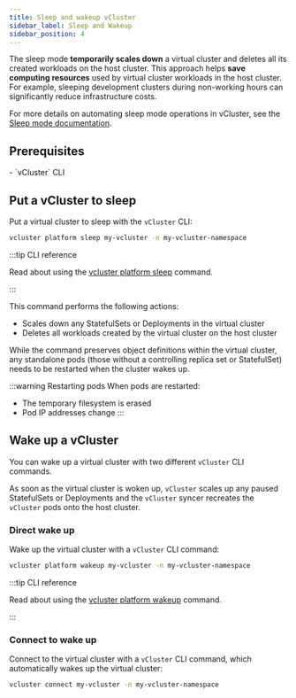 ```yaml
---
title: Sleep and wakeup vCluster
sidebar_label: Sleep and Wakeup
sidebar_position: 4
---
```


The sleep mode **temporarily scales down** a virtual cluster and deletes all its created workloads on the host cluster. This approach helps **save computing resources** used by virtual cluster workloads in the host cluster. For example, sleeping development clusters during non-working hours can significantly reduce infrastructure costs. 

For more details on automating sleep mode operations in vCluster, see the [Sleep mode documentation](/vcluster/configure/vcluster-yaml/sleep-mode).


## Prerequisites

<BasePrerequisites />
- `vCluster` CLI
  <InstallCli />


## Put a vCluster to sleep

Put a virtual cluster to sleep with the `vCluster` CLI:

```bash title="Sleep a virtual cluster"
vcluster platform sleep my-vcluster -n my-vcluster-namespace
```

:::tip CLI reference
<!-- vale off -->
Read about using the [vcluster platform sleep](/vcluster/cli/vcluster_platform_sleep) command.
<!-- vale on -->
:::

This command performs the following actions:
- Scales down any StatefulSets or Deployments in the virtual cluster
- Deletes all workloads created by the virtual cluster on the host cluster

While the command preserves object definitions within the virtual cluster, any standalone pods (those without a controlling replica set or StatefulSet) needs to be restarted when the cluster wakes up.

:::warning Restarting pods
When pods are restarted:
- The temporary filesystem is erased
- Pod IP addresses change
:::

## Wake up a vCluster

You can wake up a virtual cluster with two different `vCluster` CLI commands.

As soon as the virtual cluster is woken up, `vCluster` scales up any paused StatefulSets or Deployments and the `vCluster` syncer recreates the `vCluster` pods onto the host cluster.

### Direct wake up

Wake up the virtual cluster with a `vCluster` CLI command:

```bash title="Wake up a virtual cluster"
vcluster platform wakeup my-vcluster -n my-vcluster-namespace
```

:::tip CLI reference
<!-- vale off -->
Read about using the [vcluster platform wakeup](/vcluster/cli/vcluster_platform_wakeup) command.
<!-- vale on -->
:::

### Connect to wake up

Connect to the virtual cluster with a `vCluster` CLI command, which automatically wakes up the virtual cluster:

```bash title="Connect to wake up a virtual cluster"
vcluster connect my-vcluster -n my-vcluster-namespace
```
